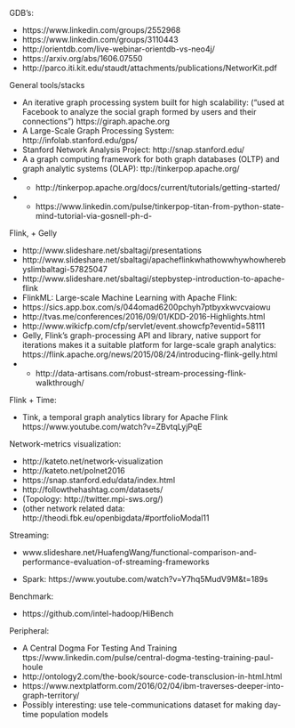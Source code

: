 
GDB's:

- https://www.linkedin.com/groups/2552968 
- https://www.linkedin.com/groups/3110443
- http://orientdb.com/live-webinar-orientdb-vs-neo4j/
- https://arxiv.org/abs/1606.07550
- http://parco.iti.kit.edu/staudt/attachments/publications/NetworKit.pdf

General tools/stacks

- An iterative graph processing system built for high scalability: ("used at Facebook to analyze the social graph formed by users and their connections") https://giraph.apache.org 
- A Large-Scale Graph Processing System: http://infolab.stanford.edu/gps/
- Stanford Network Analysis Project: http://snap.stanford.edu/
- A a graph computing framework for both graph databases (OLTP) and graph analytic systems (OLAP): ttp://tinkerpop.apache.org/
- + http://tinkerpop.apache.org/docs/current/tutorials/getting-started/
- + https://www.linkedin.com/pulse/tinkerpop-titan-from-python-state-mind-tutorial-via-gosnell-ph-d-

Flink, + Gelly

- http://www.slideshare.net/sbaltagi/presentations
- http://www.slideshare.net/sbaltagi/apacheflinkwhathowwhywhowherebyslimbaltagi-57825047
- http://www.slideshare.net/sbaltagi/stepbystep-introduction-to-apache-flink
- FlinkML: Large-scale Machine Learning with Apache Flink:
- https://sics.app.box.com/s/044omad6200pchyh7ptbyxkwvcvaiowu
- http://tvas.me/conferences/2016/09/01/KDD-2016-Highlights.html
- http://www.wikicfp.com/cfp/servlet/event.showcfp?eventid=58111
- Gelly, Flink’s graph-processing API and library, native support for iterations makes it a suitable platform for large-scale graph analytics: https://flink.apache.org/news/2015/08/24/introducing-flink-gelly.html
- + http://data-artisans.com/robust-stream-processing-flink-walkthrough/


Flink + Time:

- Tink, a temporal graph analytics library for Apache Flink https://www.youtube.com/watch?v=ZBvtqLyjPqE


Network-metrics visualization:

- http://kateto.net/network-visualization
- http://kateto.net/polnet2016
- https://snap.stanford.edu/data/index.html
- http://followthehashtag.com/datasets/
- (Topology: http://twitter.mpi-sws.org/)
- (other network related data: http://theodi.fbk.eu/openbigdata/#portfolioModal11


Streaming: 

- www.slideshare.net/HuafengWang/functional-comparison-and-performance-evaluation-of-streaming-frameworks 

- Spark: https://www.youtube.com/watch?v=Y7hq5MudV9M&t=189s

Benchmark:

- https://github.com/intel-hadoop/HiBench


Peripheral:

- A Central Dogma For Testing And Training ttps://www.linkedin.com/pulse/central-dogma-testing-training-paul-houle
- http://ontology2.com/the-book/source-code-transclusion-in-html.html
- https://www.nextplatform.com/2016/02/04/ibm-traverses-deeper-into-graph-territory/
- Possibly interesting: use tele-communications dataset for making day-time population models


